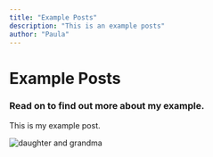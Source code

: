 ```yaml
---
title: "Example Posts"
description: "This is an example posts"
author: "Paula"
---
```

#  Example Posts
### Read on to find out more about my example. 

 This is my example post.

![daughter and grandma](../src/images/grandma-little-girl.jpg)
